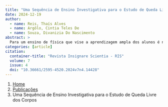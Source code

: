 ```yaml
---
title: "Uma Sequência de Ensino Investigativa para o Estudo de Queda Livre dos Corpos"
date: 2024-12-19
author:
  - name: Reis, Thaís Alves
  - name: Argôlo, Cintia Teles De
  - name: Souza, Divanizia Do Nascimento
abstract: > 
  Para um ensino de física que vise a aprendizagem ampla dos alunos é necessário o uso de abordagens didáticas que busquem estimular o seu desenvolvimento crítico. Neste trabalho foram analisadas as aprendizagens desenvolvidas por alunos da primeira série do ensino médio durante a vivência de uma Sequência de Ensino Investigativa - SEI sobre Queda Livre. Neste estudo, de abordagem qualitativa e natureza interventiva do tipo aplicação, os dados registrados das atividades da vivência da SEI foram analisados por meio da técnica de Análise do conteúdo de Bardin (2011). Os resultados indicam que a vivência da SEI promoveu nos alunos aprendizagem conceitual, procedimental e atitudinal.
categories: [article]
citation: 
  container-title: "Revista Insignare Scientia - RIS"
  volume: 7
  issue: 4
  doi: "10.36661/2595-4520.2024v7n4.14428"
---
```


```{=html}
<nav aria-label="breadcrumb">
  <ol class="breadcrumb">
    <li class="breadcrumb-item"><a href="../../index.html">Home</a></li>
    <li class="breadcrumb-item"><a href="../index.html">Publicações</a></li>
    <li class="breadcrumb-item active" aria-current="page">Uma Sequência de Ensino Investigativa para o Estudo de Queda Livre dos Corpos</li>
  </ol>
</nav>
```
